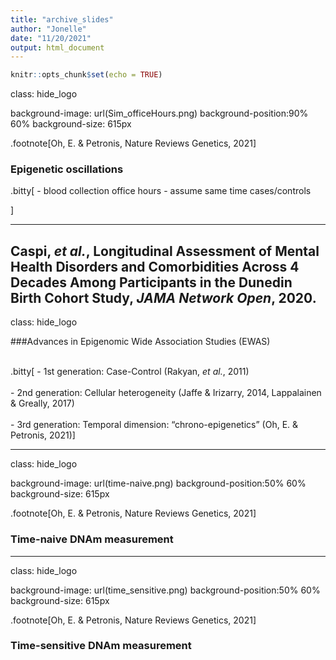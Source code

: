 ```yaml
---
title: "archive_slides"
author: "Jonelle"
date: "11/20/2021"
output: html_document
---
```


```r
knitr::opts_chunk$set(echo = TRUE)
```

class: hide_logo

background-image: url(Sim_officeHours.png)
background-position:90% 60%
background-size: 615px

.footnote[Oh, E. & Petronis, Nature Reviews Genetics, 2021]

### **Epigenetic oscillations**<br> 

.bitty[
- blood collection office hours
- assume same time cases/controls


]

---




Caspi, _et al._, Longitudinal Assessment of Mental Health Disorders and Comorbidities Across 4 Decades Among Participants in the Dunedin Birth Cohort Study, _JAMA Network Open_, 2020.
---
class: hide_logo

###Advances in Epigenomic Wide Association Studies (EWAS) <br> <br>

.bitty[
- 1st generation: Case-Control (Rakyan, _et al._, 2011) <br> <br>
- 2nd generation: Cellular heterogeneity (Jaffe & Irizarry, 2014, Lappalainen & Greally, 2017) <br> <br>
- 3rd generation: Temporal dimension: "chrono-epigenetics" (Oh, E. & Petronis, 2021)
]

---

class: hide_logo

background-image: url(time-naive.png)
background-position:50% 60%
background-size: 615px

.footnote[Oh, E. & Petronis, Nature Reviews Genetics, 2021]



### **Time-naive DNAm measurement**


---

class: hide_logo

background-image: url(time_sensitive.png)
background-position:50% 60%
background-size: 615px

.footnote[Oh, E. & Petronis, Nature Reviews Genetics, 2021]

### **Time-sensitive DNAm measurement**

